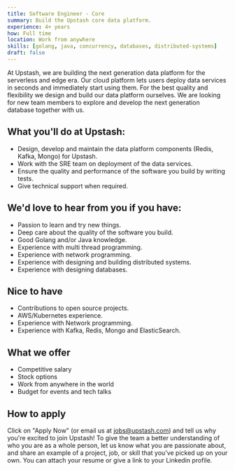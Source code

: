```yaml
---
title: Software Engineer - Core
summary: Build the Upstash core data platform.
experience: 4+ years
how: Full time
location: Work from anywhere
skills: [golang, java, concurrency, databases, distributed-systems]
draft: false
---
```


At Upstash, we are building the next generation data platform for the serverless
and edge era.
Our cloud platform lets users deploy data services in seconds and immediately
start using them.
For the best quality and flexibility we design and build our data platform
ourselves.
We are looking for new team members to explore and develop the next generation
database together with us.

## What you'll do at Upstash:

- Design, develop and maintain the data platform components (Redis, Kafka,
  Mongo) for Upstash.
- Work with the SRE team on deployment of the data services.
- Ensure the quality and performance of the software you build by writing tests.
- Give technical support when required.

## We'd love to hear from you if you have:

- Passion to learn and try new things.
- Deep care about the quality of the software you build.
- Good Golang and/or Java knowledge.
- Experience with multi thread programming.
- Experience with network programming.
- Experience with designing and building distributed systems.
- Experience with designing databases.

## Nice to have

- Contributions to open source projects.
- AWS/Kubernetes experience.
- Experience with Network programming.
- Experience with Kafka, Redis, Mongo and ElasticSearch.

## What we offer

- Competitive salary
- Stock options
- Work from anywhere in the world
- Budget for events and tech talks

## How to apply

Click on "Apply Now" (or email us at jobs@upstash.com) and tell us why you're
excited to join Upstash! To give the team a better understanding of who you are
as a whole person, let us know what you are passionate about, and share an
example of a project, job, or skill that you’ve picked up on your own. You can
attach your resume or give a link to your Linkedin profile.
